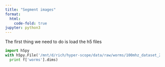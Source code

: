 ```yaml
---
title: "Segment images"
format:
  html:
    code-fold: true
jupyter: python3
---
```


The first thing we need to do is load the h5 files

```python
import h5py
with h5py.File('/mnt/d/rich/hyper-scope/data/raw/worms/100mhz_dataset_20250409_150936.h5', 'r') as f:
  print f['worms'].dims)

```











